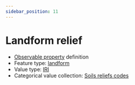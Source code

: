 ```yaml
---
sidebar_position: 11
---
```



# Landform relief

- [Observable property](/viewers/dawe-vocabs?uri=https://linked.data.gov.au/def/nrm/148f60c9-92c5-4324-81b6-61b59bccdb4c) definition
- Feature type: [landform](http://linked.data.gov.au/def/tern-cv/2cf3ed29-440e-4a50-9bbc-5aab30df9fcd)
- Value type: [IRI](https://w3id.org/tern/ontologies/tern/IRI)
- Categorical value collection: [Soils reliefs codes](/viewers/dawe-vocabs?uri=https://linked.data.gov.au/def/nrm/9e377f67-190e-4d58-9ec9-adebedaf14e2)

<Example protocolModule="plot-soil-description" observableProperty="https://linked.data.gov.au/def/nrm/148f60c9-92c5-4324-81b6-61b59bccdb4c" />

